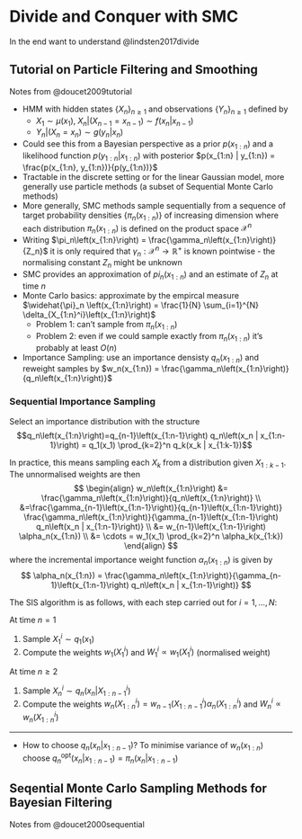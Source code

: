 # Divide and Conquer with SMC

In the end want to understand @lindsten2017divide

## Tutorial on Particle Filtering and Smoothing

Notes from @doucet2009tutorial

* HMM with hidden states $\{X_n\}_{n\geq1}$ and observations $\{Y_n\}_{n\geq1}$ defined by
    + $X_1 \sim \mu\left(x_1\right), \; X_n | \left(X_{n-1}=x_{n-1}\right) \sim f\left(x_n | x_{n-1}\right)$
    + $Y_n | \left(X_n = x_n\right) \sim g\left(y_n | x_n\right)$
* Could see this from a Bayesian perspective as a prior $p(x_{1:n})$ and a likelihood function $p(y_{1:n} | x_{1:n})$ with posterior $p(x_{1:n} | y_{1:n}) = \frac{p(x_{1:n}, y_{1:n})}{p(y_{1:n})}$
* Tractable in the discrete setting or for the linear Gaussian model, more generally use particle methods (a subset of Sequential Monte Carlo methods)
* More generally, SMC methods sample sequentially from a sequence of target probability densities $\{\pi_n(x_{1:n})\}$ of increasing dimension where each distribution $\pi_n(x_{1:n})$ is defined on the product space $\mathcal{X}^n$
* Writing $\pi_n\left(x_{1:n}\right) = \frac{\gamma_n\left(x_{1:n}\right)}{Z_n}$ it is only required that $\gamma_n:\mathcal{X}^n \to \mathbb{R}^+$ is known pointwise - the normalising constant $Z_n$ might be unknown
* SMC provides an approximation of $pi_n(x_{1:n})$ and an estimate of $Z_n$ at time $n$
* Monte Carlo basics: approximate by the empircal measure $\widehat{\pi}_n \left(x_{1:n}\right) = \frac{1}{N} \sum_{i=1}^{N} \delta_{X_{1:n}^i}\left(x_{1:n}\right)$
    + Problem 1: can't sample from $\pi_n(x_{1:n})$
    + Problem 2: even if we could sample exactly from $\pi_n(x_{1:n})$ it's probably at least $O(n)$
* Importance Sampling: use an importance densisty $q_n(x_{1:n})$ and reweight samples by $w_n(x_{1:n}) = \frac{\gamma_n\left(x_{1:n}\right)}{q_n\left(x_{1:n}\right)}$

### Sequential Importance Sampling

Select an importance distribution with the structure 
$$q_n\left(x_{1:n}\right)=q_{n-1}\left(x_{1:n-1}\right) q_n\left(x_n | x_{1:n-1}\right) = q_1(x_1) \prod_{k=2}^n q_k(x_k | x_{1:k-1})$$

In practice, this means sampling each $X_k$ from a distribution given $X_{1:k-1}$. The unnormalised weights are then
$$
\begin{align}
w_n\left(x_{1:n}\right) 
&= \frac{\gamma_n\left(x_{1:n}\right)}{q_n\left(x_{1:n}\right)} \\ 
&=\frac{\gamma_{n-1}\left(x_{1:n-1}\right)}{q_{n-1}\left(x_{1:n-1}\right)} \frac{\gamma_n\left(x_{1:n}\right)}{\gamma_{n-1}\left(x_{1:n-1}\right) q_n\left(x_n | x_{1:n-1}\right)} \\
&= w_{n-1}\left(x_{1:n-1}\right) \alpha_n(x_{1:n}) \\
&= \cdots = w_1(x_1) \prod_{k=2}^n \alpha_k(x_{1:k})
\end{align}
$$
where the incremental importance weight function $\alpha_n(x_{1:n})$ is given by
$$
\alpha_n(x_{1:n}) = \frac{\gamma_n\left(x_{1:n}\right)}{\gamma_{n-1}\left(x_{1:n-1}\right) q_n\left(x_n | x_{1:n-1}\right)}
$$

The SIS algorithm is as follows, with each step carried out for $i = 1, \ldots, N$:

At time $n = 1$

1. Sample $X_1^i \sim q_1\left(x_1\right)$
2. Compute the weights $w_1(X_1^i)$ and $W_1^i \propto w_1(X_1^i)$ (normalised weight)

At time $n \geq 2$

1. Sample $X_n^i \sim q_n\left(x_n | X_{1:n-1}^i\right)$
2. Compute the weights $w_n(X_{1:n}^i) = w_{n-1}\left(X_{1:n-1}^i\right) \alpha_n\left(X_{1:n}^{i}\right)$ and $W_n^i \propto w_n(X_{1:n}^i)$

***

* How to choose $q_n(x_n | x_{1:n-1})$? To minimise variance of $w_n(x_{1:n})$ choose $q_n^{\mathrm{opt}}\left(x_n | x_{1:n-1}\right)=\pi_n\left(x_n | x_{1 : n-1}\right)$

## Seqential Monte Carlo Sampling Methods for Bayesian Filtering

Notes from @doucet2000sequential



